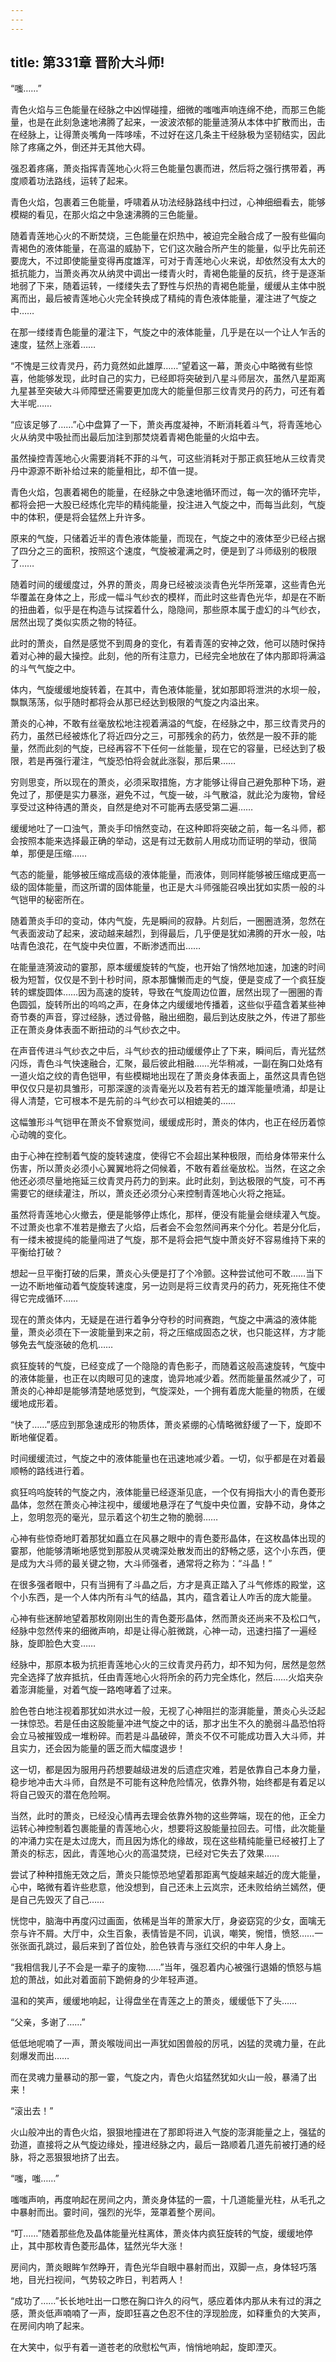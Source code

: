 ```yaml
---
---
---
```

title: 第331章 晋阶大斗师!
---



“嗤……”

青色火焰与三色能量在经脉之中凶悍碰撞，细微的嗤嗤声响连绵不绝，而那三色能量，也是在此刻急速地沸腾了起来，一波波浓郁的能量涟漪从本体中扩散而出，击在经脉上，让得萧炎嘴角一阵哆嗦，不过好在这几条主干经脉极为坚韧结实，因此除了疼痛之外，倒还并无其他大碍。

强忍着疼痛，萧炎指挥青莲地心火将三色能量包裹而进，然后将之强行携带着，再度顺着功法路线，运转了起来。

青色火焰，包裹着三色能量，呼啸着从功法经脉路线中扫过，心神细细看去，能够模糊的看见，在那火焰之中急速沸腾的三色能量。

随着青莲地心火的不断焚烧，三色能量在炽热中，被迫完全融合成了一股有些偏向青褐色的液体能量，在高温的威胁下，它们这次融合所产生的能量，似乎比先前还要庞大，不过即使能量变得再度雄浑，可对于青莲地心火来说，却依然没有太大的抵抗能力，当萧炎再次从纳灵中调出一缕青火时，青褐色能量的反抗，终于是逐渐地弱了下来，随着运转，一缕缕失去了野性与炽热的青褐色能量，缓缓从主体中脱离而出，最后被青莲地心火完全转换成了精纯的青色液体能量，灌注进了气旋之中……

在那一缕缕青色能量的灌注下，气旋之中的液体能量，几乎是在以一个让人乍舌的速度，猛然上涨着……

“不愧是三纹青灵丹，药力竟然如此雄厚……”望着这一幕，萧炎心中略微有些惊喜，他能够发现，此时自己的实力，已经即将突破到八星斗师层次，虽然八星距离九星甚至突破大斗师障壁还需要更加庞大的能量但那三纹青灵丹的药力，可还有着大半呢……

“应该足够了……”心中盘算了一下，萧炎再度凝神，不断消耗着斗气，将青莲地心火从纳灵中吸扯而出最后加注到那焚烧着青褐色能量的火焰中去。

虽然操控青莲地心火需要消耗不菲的斗气，可这些消耗对于那正疯狂地从三纹青灵丹中源源不断补给过来的能量相比，却不值一提。

青色火焰，包裹着褐色的能量，在经脉之中急速地循环而过，每一次的循环完毕，都将会把一大股已经炼化完毕的精纯能量，投注进入气旋之中，而每当此刻，气旋中的体积，便是将会猛然上升许多。

原来的气旋，只储着近半的青色液体能量，而现在，气旋之中的液体至少已经占据了四分之三的面积，按照这个速度，气旋被灌满之时，便是到了斗师级别的极限了……

随着时间的缓缓度过，外界的萧炎，周身已经被淡淡青色光华所笼罩，这些青色光华覆盖在身体之上，形成一幅斗气纱衣的模样，而此时这些青色光华，却是在不断的扭曲着，似乎是在构造与试探着什么，隐隐间，那些原本属于虚幻的斗气纱衣，居然出现了类似实质之物的特征。

此时的萧炎，自然是感觉不到周身的变化，有着青莲的安神之效，他可以随时保持着对心神的最大操控。此刻，他的所有注意力，已经完全地放在了体内那即将满溢的斗气气旋之中。

体内，气旋缓缓地旋转着，在其中，青色液体能量，犹如那即将泄洪的水坝一般，飘飘荡荡，似乎随时都将会从那已经达到极限的气旋之内溢出来。

萧炎的心神，不敢有丝毫放松地注视着满溢的气旋，在经脉之中，那三纹青灵丹的药力，虽然已经被炼化了将近四分之三，可那残余的药力，依然是一股不菲的能量，然而此刻的气旋，已经再容不下任何一丝能量，现在它的容量，已经达到了极限，若是再强行灌注，气旋恐怕将会就此涨裂，那后果……

穷则思变，所以现在的萧炎，必须采取措施，方才能够让得自己避免那种下场，避免过了，那便是实力暴涨，避免不过，气旋一破，斗气散溢，就此沦为废物，曾经享受过这种待遇的萧炎，自然是绝对不可能再去感受第二遍……

缓缓地吐了一口浊气，萧炎手印悄然变动，在这种即将突破之前，每一名斗师，都会按照本能来选择最正确的举动，这是有过无数前人用成功而证明的举动，很简单，那便是压缩……

气态的能量，能够被压缩成高级的液体能量，而液体，则同样能够被压缩成更高一级的固体能量，而这所谓的固体能量，也正是大斗师强能召唤出犹如实质一般的斗气铠甲的秘密所在。

随着萧炎手印的变动，体内气旋，先是瞬间的寂静。片刻后，一圈圈涟漪，忽然在气表面波动了起来，波动越来越烈，到得最后，几乎便是犹如沸腾的开水一般，咕咕青色浪花，在气旋中央位置，不断渗透而出……

在能量涟漪波动的霎那，原本缓缓旋转的气旋，也开始了悄然地加速，加速的时间极为短暂，仅仅是不到十秒时间，原本那慵懒而走的气旋，便是变成了一个疯狂旋转的螺旋圆体……因为高速的旋转，导致在气旋周边位置，居然出现了一圈圈的青色圆弧，旋转所出的呜呜之声，在身体之内缓缓地传播着，这些似乎蕴含着某些神奇节奏的声音，穿过经脉，透过骨骼，融出细胞，最后到达皮肤之外，传进了那些正在萧炎身体表面不断扭动的斗气纱衣之中。

在声音传进斗气纱衣之中后，斗气纱衣的扭动缓缓停止了下来，瞬间后，青光猛然闪烁，青色斗气快速融合，汇聚，最后彼此相融……光华稍减，一副在胸口处烙有一道火焰之纹的青色铠甲，有些模糊地出现在了萧炎身体表面上，虽然这具青色铠甲仅仅只是初具雏形，可那深邃的淡青毫光以及若有若无的雄浑能量喷涌，却是让得人清楚，它可根本不是先前的斗气纱衣可以相媲美的……

这幅雏形斗气铠甲在萧炎不曾察觉间，缓缓成形时，萧炎的体内，也正在经历着惊心动魄的变化。

由于心神在控制着气旋的旋转速度，使得它不会超出某种极限，而给身体带来什么伤害，所以萧炎必须小心翼翼地将之伺候着，不敢有着丝毫放松。当然，在这之余他还必须尽量地拖延三纹青灵丹药力的到来。此时此刻，到达极限的气旋，可不再需要它的继续灌注，所以，萧炎还必须分心来控制青莲地心火将之拖延。

虽然将青莲地心火撤去，便是能够停止炼化，那样，便没有能量会继续灌入气旋。不过萧炎也拿不准若是撤去了火焰，后者会不会忽然间再来个分化。若是分化后，有一缕未被提纯的能量闯进了气旋，那不是将会把气旋中萧炎好不容易维持下来的平衡给打破？

想起一旦平衡打破的后果，萧炎心头便是打了个冷颤。这种尝试他可不敢……当下一边不断地催动着气旋旋转速度，另一边则是将三纹青灵丹的药力，死死拖住不使得它完成循环……

现在的萧炎体内，无疑是在进行着争分夺秒的时间赛跑，气旋之中满溢的液体能量，萧炎必须在下一波能量到来之前，将之压缩成固态之状，也只能这样，方才能够免去气旋涨破的危机……

疯狂旋转的气旋，已经变成了一个隐隐的青色影子，而随着这般高速旋转，气旋中的液体能量，也正在以肉眼可见的速度，诡异地减少着。然而能量虽然减少了，可萧炎的心神却是能够清楚地感觉到，气旋深处，一个拥有着庞大能量的物质，在缓缓地成形着。

“快了……”感应到那急速成形的物质体，萧炎紧绷的心情略微舒缓了一下，旋即不断地催促着。

时间缓缓流过，气旋之中的液体能量也在迅速地减少着。一切，似乎都是在对着最顺畅的路线进行着。

疯狂呜呜旋转的气旋之内，液体能量已经逐渐见底，一个仅有拇指大小的青色菱形晶体，忽然在萧炎心神注视中，缓缓地悬浮在了气旋中央位置，安静不动，身体之上，忽明忽亮的毫光，显示着这个初生之物的脆弱……

心神有些惊奇地盯着那犹如矗立在风暴之眼中的青色菱形晶体，在这枚晶体出现的霎那，他能够清晰地感觉到那股从灵魂深处散发而出的舒畅之感，这个小东西，便是成为大斗师的最关键之物，大斗师强者，通常将之称为：“斗晶！”

在很多强者眼中，只有当拥有了斗晶之后，方才是真正踏入了斗气修炼的殿堂，这个小东西，是一个人体内所有斗气的结晶，其内，蕴含着让人咋舌的庞大能量。

心神有些迷醉地望着那枚刚刚出生的青色菱形晶体，然而萧炎还尚来不及松口气，经脉中忽然传来的细微声响，却是让得心脏微跳，心神一动，迅速扫描了一遍经脉，旋即脸色大变……

经脉中，那原本极为抗拒青莲地心火的三纹青灵丹药力，却不知为何，居然是忽然完全选择了放弃抵抗，任由青莲地心火将所余的药力完全炼化，然后……火焰夹杂着澎湃能量，对着气旋一路咆哮着了过来。

脸色苍白地注视着那犹如洪水过一般，无视了心神阻拦的澎湃能量，萧炎心头泛起一抹惊恐。若是任由这股能量冲进气旋之中的话，那才出生不久的脆弱斗晶恐怕将会立马被摧毁成一堆粉碎。而若是斗晶破碎，萧炎不仅不可能成功晋入大斗师，并且实力，还会因为能量的匮乏而大幅度退步！

这一切，都是因为服用丹药想要越级进发的后遗症灾难，若是依靠自己本身力量，稳步地冲击大斗师，自然是不可能有这种危险情况，依靠外物，始终都是有着足以将自己毁灭的潜在危险啊。

当然，此时的萧炎，已经没心情再去理会依靠外物的这些弊端，现在的他，正全力运转心神控制着包裹能量的青莲地心火，想要将这股能量拉回去。可惜，此次能量的冲涌力实在是太过庞大，而且因为炼化的缘故，现在这些精纯能量已经被打上了萧炎的标志，因此，青莲地心火的高温焚烧，已经对它失去了效果……

尝试了种种措施无效之后，萧炎只能惊恐地望着那距离气旋越来越近的庞大能量，心中，略微有着许些悲意，他没想到，自己还未上云岚宗，还未败给纳兰嫣然，便是自己先毁灭了自己……

恍惚中，脑海中再度闪过画面，依稀是当年的萧家大厅，身姿窈窕的少女，面噙无奈与许不屑。大厅中，众生百象，表情皆是不同，讥讽，嘲笑，惋惜，愤怒……一张张面孔跳过，最后来到了首位处，脸色铁青与涨红交织的中年人身上。

“我相信我儿子不会是一辈子的废物……”当年，强忍着内心被强行退婚的愤怒与尴尬的萧战，如此对着面前下跪俯身的少年轻声道。

温和的笑声，缓缓地响起，让得盘坐在青莲之上的萧炎，缓缓低下了头……

“父亲，多谢了……”

低低地呢喃了一声，萧炎喉咙间出一声犹如困兽般的厉吼，凶猛的灵魂力量，在此刻爆发而出……

而在灵魂力量暴动的那一霎，气旋之内，青色火焰猛然犹如火山一般，暴涌了出来！

“滚出去！”

火山般冲出的青色火焰，狠狠地撞进在了那即将进入气旋的澎湃能量之上，强猛的劲道，直接将之从气旋边缘处，撞进经脉之内，最后一路顺着几道先前被打通的经脉，将之恶狠狠地挤了出去。

“嗤，嗤……”

嗤嗤声响，再度响起在房间之内，萧炎身体猛的一震，十几道能量光柱，从毛孔之中暴射而出。霎时间，强烈的光华，笼罩着整个房间。

“叮……”随着那些危及晶体能量光柱离体，萧炎体内疯狂旋转的气旋，缓缓地停止，其中那枚青色菱形晶体，猛然光华大涨！

房间内，萧炎眼眸乍然睁开，青色光华自眼中暴射而出，双脚一点，身体轻巧落地，目光扫视间，气势较之昨日，判若两人！

“成功了……”长长地吐出一口憋在胸口许久的闷气，感应着体内那从未有过的湃之感，萧炎低声喃喃了一声，旋即狂喜之色忍不住的浮现脸庞，如释重负的大笑声，在房间内响了起来。

在大笑中，似乎有着一道苍老的欣慰松气声，悄悄地响起，旋即湮灭。
